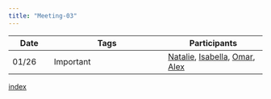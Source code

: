 ```yaml
---
title: "Meeting-03"
---
```




| Date | Tags           | Participants |
|------|----------------|--------------|
| 01/26   | Important      | [Natalie](08), [Isabella](02), [Omar](10), [Alex](04) |





[index](index)


<!--
| 01/24   | Important      | [Samantha](01), [Isabella](02), [Miguel](03), [Alex](04), [Jordan](05), [Tyler](06), [Ava](07) |
| 01/25   | Very Important | [Natalie](08), [Samantha](01), [Ava](07), [Ethan](09), [Tyler](06) |


| 01/27   | Very Important | [Ava](07), [Ethan](09), [Omar](10), [Isabella](02) |
| 01/28   | Very Important | [Isabella](02), [Miguel](03), [Ava](07), [Ethan](09), [Jordan](05), [Tyler](06) |
-->

